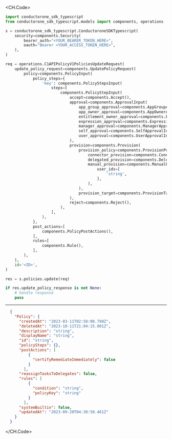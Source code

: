 
<CH.Code>
```python Update.py
import conductorone_sdk_typescript
from conductorone_sdk_typescript.models import components, operations

s = conductorone_sdk_typescript.ConductoroneSDKTypescript(
    security=components.Security(
        bearer_auth="<YOUR_BEARER_TOKEN_HERE>",
        oauth="Bearer <YOUR_ACCESS_TOKEN_HERE>",
    ),
)

req = operations.C1APIPolicyV1PoliciesUpdateRequest(
    update_policy_request=components.UpdatePolicyRequest(
        policy=components.PolicyInput(
            policy_steps={
                'key': components.PolicyStepsInput(
                    steps=[
                        components.PolicyStepInput(
                            accept=components.Accept(),
                            approval=components.ApprovalInput(
                                app_group_approval=components.AppGroupApprovalInput(),
                                app_owner_approval=components.AppOwnerApprovalInput(),
                                entitlement_owner_approval=components.EntitlementOwnerApprovalInput(),
                                expression_approval=components.ExpressionApprovalInput(),
                                manager_approval=components.ManagerApprovalInput(),
                                self_approval=components.SelfApprovalInput(),
                                user_approval=components.UserApprovalInput(),
                            ),
                            provision=components.Provision(
                                provision_policy=components.ProvisionPolicy(
                                    connector_provision=components.ConnectorProvision(),
                                    delegated_provision=components.DelegatedProvision(),
                                    manual_provision=components.ManualProvision(
                                        user_ids=[
                                            'string',
                                        ],
                                    ),
                                ),
                                provision_target=components.ProvisionTarget(),
                            ),
                            reject=components.Reject(),
                        ),
                    ],
                ),
            },
            post_actions=[
                components.PolicyPostActions(),
            ],
            rules=[
                components.Rule(),
            ],
        ),
    ),
    id='<ID>',
)

res = s.policies.update(req)

if res.update_policy_response is not None:
    # handle response
    pass
```
---

```json Example Response
  {
    "Policy": {
      "createdAt": "2023-03-11T02:58:08.798Z",
      "deletedAt": "2023-10-11T21:04:15.001Z",
      "description": "string",
      "displayName": "string",
      "id": "string",
      "policySteps": {},
      "postActions": [
          {
            "certifyRemediateImmediately": false
          }
        ],
      "reassignTasksToDelegates": false,
      "rules": [
          {
            "condition": "string",
            "policyKey": "string"
          }
        ],
      "systemBuiltin": false,
      "updatedAt": "2023-09-20T04:30:50.461Z"
    }
  }
```
</CH.Code>
